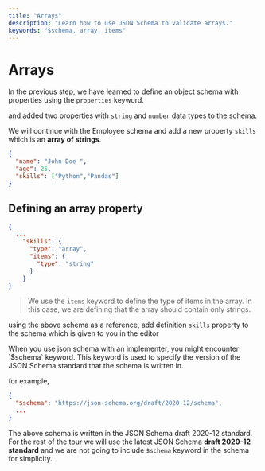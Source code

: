 ```yaml
---
title: "Arrays"
description: "Learn how to use JSON Schema to validate arrays."
keywords: "$schema, array, items"
---
```


# Arrays

In the previous step, we have learned to define an object schema with properties using the `properties` keyword.

and added two properties with `string` and `number` data types to the schema.

We will continue with the Employee schema and add a new property `skills` which is an **array of strings**. 


```json highlightLineStart={4} 
{
  "name": "John Doe ",
  "age": 25,
  "skills": ["Python","Pandas"]
}
```


## Defining an array property
  
  ```json 
  {
    ...
      "skills": {
        "type": "array",
        "items": {
          "type": "string"
        }
      }
  }
  ```

> We use the `items` keyword to define the type of items in the array. In this case, we are defining that the array should contain only strings. 

using the above schema as a reference, add definition `skills` property to the schema which is given to you in the editor 

<GoodToKnowBox>
  When you use json schema with an implementer, you might encounter `$schema` keyword. This keyword is used to specify the version of the JSON Schema standard that the schema is written in.


  for example, 
  ```json
  {
    "$schema": "https://json-schema.org/draft/2020-12/schema",
    ...
  }
  ```

  The above schema is written in the JSON Schema draft 2020-12 standard. For the rest of the tour we will use the latest JSON Schema **draft 2020-12 standard** and we are not going to include `$schema` keyword in the schema for simplicity.
  
  
</GoodToKnowBox>
